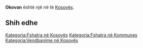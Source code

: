 {{Fshat në Kosovës
 | Emri                = Okovan
| srp_N_name = Okovan
| srp_N_FULL_NAME_RO = Okovan
| srp_N_FULL_NAME_ND_RO = Okovan
| srp_N_SORT_NAME_RG = OKOVAN
| srp_N_FULL_NAME_RG = Okovan
| srp_N_FULL_NAME_ND_RG = Okovan

 | Emri (Rasa dhanore) = 
 | Figura              = 
 | Shteti              = Kosovo
 | Komuna              = 
 | Kodi postar         = 
 | Sipërfaqja          = 

 | Popullsia           = 

 | Regj. i popullsisë  = 
 | Dend. e popullsisë  = 
 | Faqja zyrtare       = 
 <!--- Koordinatat ----> 
 | Gjerësia            = 42.464722
 | Gjatësia            = 20.631667
 | Lartësia            = 
}}
'''Okovan''' është një [[]] në [[]] të [[Kosovës]].

<!-- == Gjeografia == -->
<!-- == Historia == -->
<!-- == Demografia == -->
== Shih edhe ==
{{Komuna }}
{{Kosovo-Administrata-Cung}}

[[Kategoria:Fshatra në Kosovës]]
[[Kategoria:Fshatra në Kommunes ]]
[[Kategoria:Vendbanime në Kosovës]]